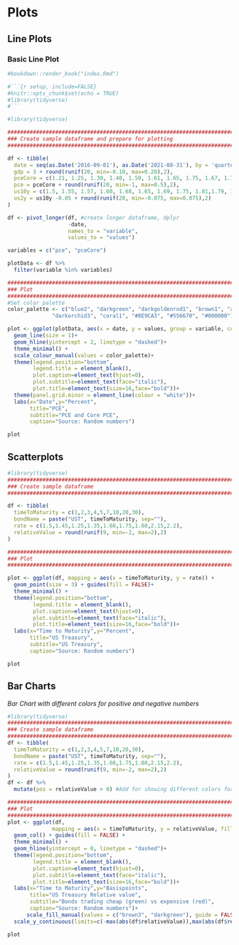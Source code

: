 # Plots

## Line Plots

### Basic Line Plot



```r

#bookdown::render_book("index.Rmd")

#```{r setup, include=FALSE}
#knitr::opts_chunk$set(echo = TRUE)
#library(tidyverse)
#```

#library(tidyverse)

#####################################################################################################
### Create sample dataframe and prepare for plotting                                                                     
#####################################################################################################

df <- tibble(
  date = seq(as.Date('2016-09-01'), as.Date('2021-08-31'), by = 'quarter')-1,
  gdp = 3 + round(runif(20, min=-0.10, max=0.20),2),
  pceCore = c(1.21, 1.25, 1.30, 1.40, 1.50, 1.61, 1.65, 1.75, 1.67, 1.71, 1.80, 1.90, 1.95, 2.40, 2.30, 2.15, 2.25, 2.05, 1.95, 2.10),
  pce = pceCore + round(runif(20, min=-1, max=0.5),2),
  us10y = c(1.5, 1.55, 1.57, 1.60, 1.68, 1.65, 1.69, 1.75, 1.81,1.79, 1.74, 1.71, 1.66,1.70, 1.75, 1.73, 1.69, 1.61, 1.59, 1.55),
  us2y = us10y -0.05 + round(runif(20, min=-0.075, max=0.075),2)
)

df <- pivot_longer(df, #create longer dataframe, dplyr 
                   -date,
                   names_to = "variable",
                   values_to = "values")

variables = c("pce", "pceCore")

plotData <- df %>%
  filter(variable %in% variables)

#####################################################################################################
### Plot                                                                    
#####################################################################################################
#Set color palette
color_palette <- c("blue2", "darkgreen", "darkgoldenrod1", "brown1", "azure4", 
              "darkorchid3", "coral1", "#8E9CA3", "#556670", "#000000")

plot <- ggplot(plotData, aes(x = date, y = values, group = variable, color = variable)) + 
  geom_line(size = 1)+
  geom_hline(yintercept = 2, linetype = "dashed")+
  theme_minimal() +
  scale_colour_manual(values = color_palette)+
  theme(legend.position="bottom",
        legend.title = element_blank(),
        plot.caption=element_text(hjust=0),
        plot.subtitle=element_text(face="italic"),
        plot.title=element_text(size=16,face="bold"))+
  theme(panel.grid.minor = element_line(colour = "white"))+
  labs(x="Date",y="Percent",
       title="PCE",
       subtitle="PCE and Core PCE",
       caption="Source: Random numbers")

plot 

```



## Scatterplots


```r
#library(tidyverse)
#####################################################################################################
### Create sample dataframe                                                                       
#####################################################################################################

df <- tibble(
  timeToMaturity = c(1,2,3,4,5,7,10,20,30),
  bondName = paste("UST", timeToMaturity, sep=""),
  rate = c(1.5,1.45,1.25,1.35,1.60,1.75,1.80,2.15,2.2),
  relativeValue = round(runif(9, min=-2, max=2),2)
) 

#####################################################################################################
### Plot                                                                    
#####################################################################################################

plot <- ggplot(df, mapping = aes(x = timeToMaturity, y = rate)) + 
  geom_point(size = 3) + guides(fill = FALSE)+
  theme_minimal() +
  theme(legend.position="bottom",
        legend.title = element_blank(),
        plot.caption=element_text(hjust=0),
        plot.subtitle=element_text(face="italic"),
        plot.title=element_text(size=16,face="bold"))+
  labs(x="Time to Maturity",y="Percent",
       title="US Treasury",
       subtitle="US Treasury",
       caption="Source: Random numbers")

plot 
```

## Bar Charts

*Bar Chart with different colors for positive and negative numbers*

```r
#library(tidyverse)
#####################################################################################################
### Create sample dataframe                                                                       
#####################################################################################################
df <- tibble(
  timeToMaturity = c(1,2,3,4,5,7,10,20,30),
  bondName = paste("UST", timeToMaturity, sep=""),
  rate = c(1.5,1.45,1.25,1.35,1.60,1.75,1.80,2.15,2.2),
  relativeValue = round(runif(9, min=-2, max=2),2)
) 
df <- df %>%
  mutate(pos = relativeValue > 0) #Add for showing different colors for neg or pos

#####################################################################################################
### Plot                                                                    
#####################################################################################################
plot <- ggplot(df, 
              mapping = aes(x = timeToMaturity, y = relativeValue, fill = pos)) + 
  geom_col() + guides(fill = FALSE) +
  theme_minimal() +
  geom_hline(yintercept = 0, linetype = "dashed")+
  theme(legend.position="bottom",
        legend.title = element_blank(),
        plot.caption=element_text(hjust=0),
        plot.subtitle=element_text(face="italic"),
        plot.title=element_text(size=16,face="bold"))+
  labs(x="Time to Maturity",y="Basispoints",
       title="US Treasury Relative value",
       subtitle="Bonds trading cheap (green) vs expensive (red)",
       caption="Source: Random numbers")+
      scale_fill_manual(values = c("brown3", "darkgreen"), guide = FALSE)+ #Setting colors for bars
  scale_y_continuous(limits=c(-max(abs(df$relativeValue)),max(abs(df$relativeValue)))) ##Keep pos and neg y axis same length

plot 

```



